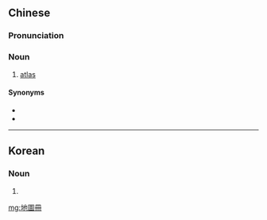 {{also|地图册}}
==Chinese==
{{zh-forms|s=地图册|type=21}}

===Pronunciation===
{{zh-pron
|m=dìtúcè
|cat=n
}}

===Noun===
{{zh-noun}}

# [[atlas]] {{gloss|bound collection of maps}}

====Synonyms====
* {{zh-l|大地圖}}
* {{zh-l|地圖集}}

----

==Korean==
{{ko-hanjatab}}

===Noun===
{{ko-noun|hj|hangeul=지도책}}

# {{hanja form of|지도책|[[atlas]]}}

[[mg:地圖冊]]
